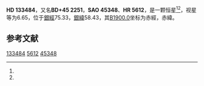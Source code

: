 {{Starbox begin
| name = HD 133484
}}
{{Starbox observe
| epoch = [[J2000.0|J2000.0]]
| constell = {{星座名待查}}<ref name=SIMBAD>{{cite web
 | url=http://simbad.u-strasbg.fr/simbad/sim-id?Ident=HR+5612
 | title=Pulsating variable Star
 | publisher=Centre de Données astronomiques de Strasbourg
 | work=SIMBAD
 | accessdate=2012-07-13
 | archive-date=2016-03-17
 | archive-url=https://web.archive.org/web/20160317113809/http://simbad.u-strasbg.fr/simbad/sim-id?Ident=HR+5612
 | dead-url=no
 }}</ref><ref name=DATA>{{cite web
 | url=http://vizier.u-strasbg.fr/viz-bin/VizieR-5?-out.add=.&-source=5050&-corr=PK=HR&-out.max=9999&HR=5612
 | title=VizieR Detailed Page
 | accessdate=2012-07-13
 | archive-date=2019-02-16
 | archive-url=https://web.archive.org/web/20190216083524/http://vizier.u-strasbg.fr/viz-bin/VizieR-5?-out.add=.&-source=5050&-corr=PK=HR&-out.max=9999&HR=5612
 | dead-url=no
 }}</ref>
| 星官 = 
| ra = {{RA|15|3|6.6}}<ref name=SIMBAD /><ref name=DATA />
| dec = {{DEC|+44|38|40}}<ref name=SIMBAD /><ref name=DATA />
| appmag_v = 6.65<ref name=SIMBAD /><ref name=DATA />
}}
{{Starbox character
| class = F6IV<ref name=SIMBAD /><ref name=DATA />
| b-v = 0.46<ref name=SIMBAD /><ref name=DATA />
| u-b = 0.04<ref name=SIMBAD /><ref name=DATA />
| r-i = <ref name=SIMBAD /><ref name=DATA />
| variable = 
}}
{{Starbox astrometry
| radial_v = 0.04
| prop_mo_ra = -20
| parallax = 
| p_error = 
}}
{{Starbox catalog
| names =BD+45 2251，[[SAO星表|SAO]] 45348，[[HD星表|HD]] 133484，[[HR星表|HR]] 5612}}
{{Starbox reference |Simbad=HR+5612}}
{{Starbox end}}

'''HD 133484'''，又名'''BD+45 2251'''，'''SAO 45348'''、'''HR 5612'''，是一颗恒星<ref name=SIMBAD /><ref name=DATA />，视星等为6.65，位于[[銀道座標系|銀經]]75.33，[[銀道座標系|銀緯]]58.43，其[[B1900.0|B1900.0]]坐标为赤經{{RA|14|59|34.5}}，赤緯{{DEC|+45|58.43|7}}。

== 参考文献 ==
{{reflist}}

{{star-stub}}

[[Category:HD和HDE天體|133484]]
[[Category:HR天體|5612]]
[[Category:SAO天體|45348]]